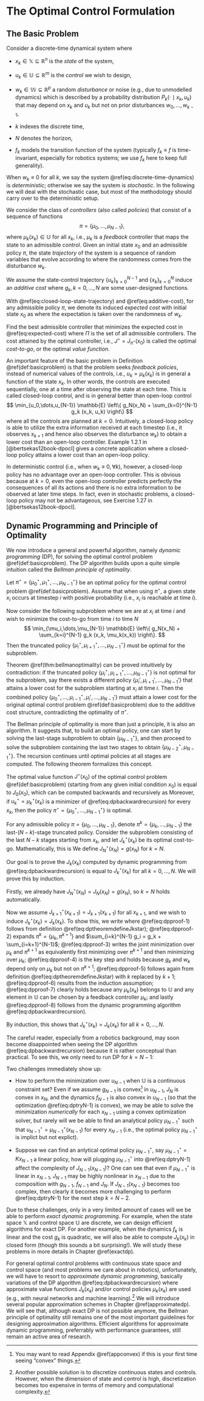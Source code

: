 # The Optimal Control Formulation {#formulation}

## The Basic Problem
Consider a discrete-time dynamical system
\begin{equation}
x_{k+1} = f_k (x_k, u_k, w_k), \quad k =0,1,\dots,N-1
(\#eq:discrete-time-dynamics)
\end{equation}
where

- $x_k \in \mathbb{X} \subseteq \mathbb{R}^n$ is the _state_ of the system, 

- $u_k \in \mathbb{U} \subseteq \mathbb{R}^m$ is the _control_ we wish to design, 

- $w_k \in \mathbb{W} \subseteq \mathbb{R}^p$ a random _disturbance_ or noise (e.g., due to unmodelled dynamics) which is described by a probability distribution $P_k(\cdot \mid x_k, u_k)$ that may depend on $x_k$ and $u_k$ but not on prior disturbances $w_0,\dots,w_{k-1}$,

- $k$ indexes the discrete time,

- $N$ denotes the horizon, 

- $f_k$ models the transition function of the system (typically $f_k \equiv f$ is time-invariant, especially for robotics systems; we use $f_k$ here to keep full generality). 

::: {.remark name="Deterministic v.s. Stochastic"}
When $w_k \equiv 0$ for all $k$, we say the system \@ref(eq:discrete-time-dynamics) is _deterministic_; otherwise we say the system is _stochastic_. In the following we will deal with the stochastic case, but most of the methodology should carry over to the deterministic setup.
:::

We consider the class of _controllers_ (also called _policies_) that consist of a sequence of functions
$$
\pi = \{ \mu_0,\dots,\mu_{N-1} \},
$$
where $\mu_k (x_k) \in \mathbb{U}$ for all $x_k$, i.e., $\mu_k$ is a _feedback_ controller that maps the state to an admissible control. Given an initial state $x_0$ and an admissible policy $\pi$, the state _trajectory_ of the system is a sequence of random variables that evolve according to
\begin{equation}
x_{k+1} = f_k(x_k,\mu_k(x_k),w_k), \quad k=0,\dots,N-1
(\#eq:closed-loop-state-trajectory)
\end{equation}
where the randomness comes from the disturbance $w_k$.

We assume the state-control trajectory $\{u_k\}_{k=0}^{N-1}$ and $\{x_k \}_{k=0}^{N}$ induce an _additive cost_
\begin{equation}
g_N(x_N) + \sum_{k=0}^{N-1} g_k(x_k,u_k)
(\#eq:additive-cost)
\end{equation}
where $g_k,k=0,\dots,N$ are some user-designed functions. 

With \@ref(eq:closed-loop-state-trajectory) and \@ref(eq:additive-cost), for any admissible policy $\pi$, we denote its induced _expected cost_ with initial state $x_0$ as 
\begin{equation}
J_\pi (x_0) = \mathbb{E} \left\{ g_N(x_N) + \sum_{k=0}^{N-1} g_k (x_k, \mu_k(x_k))  \right\},
(\#eq:expected-cost)
\end{equation}
where the expectation is taken over the randomness of $w_k$.

::: {.definition #basicproblem name="Discrete-time, Finite-horizon Optimal Control"} 
Find the best admissible controller that minimizes the expected cost in \@ref(eq:expected-cost)
\begin{equation}
\pi^\star \in \arg\min_{\pi \in \Pi} J_\pi(x_0),
\end{equation}
where $\Pi$ is the set of all admissible controllers.
The cost attained by the optimal controller, i.e., $J^\star = J_{\pi^\star}(x_0)$ is called the optimal _cost-to-go_, or the optimal _value function_.
:::

::: {.remark name="Open-loop v.s. Closed-loop"}
An important feature of the basic problem in Definition \@ref(def:basicproblem) is that the problem seeks _feedback policies_, instead of numerical values of the controls, i.e., $u_k = \mu_k(x_k)$ is in general a function of the state $x_k$. In other words, the controls are executed sequentially, one at a time after observing the state at each time. This is called closed-loop control, and is in general better than open-loop control
$$
\min_{u_0,\dots,u_{N-1}} \mathbb{E} \left\{ g_N(x_N) + \sum_{k=0}^{N-1} g_k (x_k, u_k)  \right\}
$$
where all the controls are planned at $k=0$. Intuitively, a closed-loop policy is able to utilize the extra information received at each timestep (i.e., it observes $x_{k+1}$ and hence also observes the disturbance $w_k$) to obtain a lower cost than an open-loop controller. Example 1.2.1 in [@bertsekas12book-dpocI] gives a concrete application where a closed-loop policy attains a lower cost than an open-loop policy.

In deterministic control (i.e., when $w_k \equiv 0,\forall k$), however, a closed-loop policy has no advantage over an open-loop controller. This is obvious because at $k=0$, even the open-loop controller predicts perfectly the consequences of all its actions and there is no extra information to be observed at later time steps. In fact, even in stochastic problems, a closed-loop policy may not be advantageous, see Exercise 1.27 in [@bertsekas12book-dpocI].
:::

## Dynamic Programming and Principle of Optimality

We now introduce a general and powerful algorithm, namely _dynamic programming_ (DP), for solving the optimal control problem \@ref(def:basicproblem). The DP algorithm builds upon a quite simple intuition called the _Bellman principle of optimality_.

::: {.}
::: {.theorem #bellmanoptimality name="Bellman Principle of Optimality"}
Let $\pi^\star = \{ \mu_0^\star,\mu_1^\star,\dots,\mu_{N-1}^\star \}$ be an optimal policy for the optimal control problem \@ref(def:basicproblem). Assume that when using $\pi^\star$, a given state $x_i$ occurs at timestep $i$ with positive probability (i.e., $x_i$ is reachable at time $i$). 

Now consider the following subproblem where we are at $x_i$ at time $i$ and wish to minimize the cost-to-go from time $i$ to time $N$
$$
\min_{\mu_i,\dots,\mu_{N-1}} \mathbb{E} \left\{ g_N(x_N) + \sum_{k=i}^{N-1} g_k (x_k, \mu_k(x_k)) \right\}.
$$
Then the truncated policy $\{\mu^\star_i,\mu^\star_{i+1},\dots, \mu^\star_{N-1}\}$ must be optimal for the subproblem.
:::
:::

Theorem \@ref(thm:bellmanoptimality) can be proved intuitively by contradiction: if the truncated policy $\{\mu^\star_i,\mu^\star_{i+1},\dots, \mu^\star_{N-1}\}$ is not optimal for the subproblem, say there exists a different policy $\{\mu_i',\mu_{i+1}',\dots, \mu_{N-1}'\}$ that attains a lower cost for the subproblem starting at $x_i$ at time $i$. Then the combined policy $\{\mu_0^\star,\dots,\mu^\star_{i-1},\mu_i',\dots,\mu_{N-1}'\}$ must attain a lower cost for the original optimal control problem \@ref(def:basicproblem) due to the additive cost structure, contradicting the optimality of $\pi^\star$. 

The Bellman principle of optimality is more than just a principle, it is also an algorithm. It suggests that, to build an optimal policy, one can start by solving the last-stage subproblem to obtain $\{\mu^\star_{N-1} \}$, and then proceed to solve the subproblem containing the last two stages to obtain $\{ \mu^\star_{N-2},\mu^\star_{N-1} \}$. The recursion continues until optimal policies at all stages are computed. The following theorem formalizes this concept.

::: {.theorembox}
::: {.theorem #dynamicprogramming name="Dynamic Programming"}
The optimal value function $J^\star(x_0)$ of the optimal control problem \@ref(def:basicproblem) (starting from any given initial condition $x_0$) is equal to $J_0(x_0)$, which can be computed backwards and recursively as
\begin{align}
J_N(X_N) &= g_N(x_N) \\
J_k(x_k) &= \min_{u_k \in \mathbb{U}} \displaystyle \mathbb{E}_{w_k \sim P_k(\cdot \mid x_k, u_k)} \displaystyle \left\{ g_k(x_k,u_k) + J_{k+1}(f_k(x_k,u_k,w_k) ) \right\}, \ k=N-1,\dots,1,0.
(\#eq:dpbackwardrecursion)
\end{align}
Moreover, if $u_k^\star = \mu_k^\star(x_k)$ is a minimizer of \@ref(eq:dpbackwardrecursion) for every $x_k$, then the policy $\pi^\star = \{\mu_0^\star,\dots,\mu_{N-1}^\star \}$ is optimal.
:::
:::
::: {.proofbox}
::: {.proof}
For any admissible policy $\pi = \{ \mu_0,\dots,\mu_{N-1} \}$, denote $\pi^k = \{ \mu_k,\dots,\mu_{N-1} \}$ the last-$(N-k)$-stage truncated policy. Consider the subproblem consisting of the last $N-k$ stages starting from $x_k$, and let $J^\star_k(x_k)$ be its optimal cost-to-go. Mathematically, this is
\begin{equation}
J^\star_{k}(x_k) = \min_{\pi^k} \mathbb{E}_{w_k,\dots,w_{N-1}} \left\{ g_N(x_N) + \sum_{i=k}^{N-1} g_i (x_i,\mu_i(x_i)) \right\}, \quad k=0,1,\dots,N-1.
(\#eq:dptheoremdefineJkstar)
\end{equation}
We define $J^\star_N(x_N) = g(x_N)$ for $k=N$.

Our goal is to prove the $J_k(x_k)$ computed by dynamic programming from \@ref(eq:dpbackwardrecursion) is equal to $J^\star_k (x_k)$ for all $k=0,\dots,N$. We will prove this by induction. 

Firstly, we already have $J^\star_N(x_N) = J_N(x_N) = g(x_N)$, so $k=N$ holds automatically. 

Now we assume $J^\star_{k+1}(x_{k+1}) = J_{k+1}(x_{k+1})$ for all $x_{k+1}$, and we wish to induce $J^\star_{k}(x_{k}) = J_{k}(x_{k})$. To show this, we write 
\begin{align}
\hspace{-16mm} J^\star_{k}(x_k) &= \min_{\pi^k} \mathbb{E}_{w_k,\dots,w_{N-1}} \left\{ g_N(x_N) + \sum_{i=k}^{N-1} g_i (x_i,\mu_i(x_i)) \right\} (\#eq:dpproof-1)\\
&= \min_{\mu_k,\pi^{k+1}} \mathbb{E}_{w_k,\dots,w_{N-1}} \left\{ g_k(x_k,\mu_k(x_k)) + g_N(x_N) + \sum_{i=k+1}^{N-1} g_i(x_i,\mu_i(x_i))  \right\}
(\#eq:dpproof-2)\\
&= \min_{\mu_k} \left[ \min_{\pi^{k+1}} \mathbb{E}_{w_k,\dots,w_{N-1}} \left\{ g_k(x_k,\mu_k(x_k)) + g_N(x_N) + \sum_{i=k+1}^{N-1} g_i(x_i,\mu_i(x_i))  \right\}\right] (\#eq:dpproof-3)\\
&= \min_{\mu_k} \mathbb{E}_{w_k} \left\{ g_k(x_k,\mu_k(x_k)) + \min_{\pi^{k+1}} \left[ \mathbb{E}_{w_{k+1},\dots,w_{N-1}} \left\{ g_N(x_N) + \sum_{i=k+1}^{N-1} g_i(x_i,\mu_i(x_i))  \right\}  \right]    \right\} (\#eq:dpproof-4)\\
&= \min_{\mu_k} \mathbb{E}_{w_k} \left\{ g_k(x_k,\mu_k(x_k)) + J^\star_{k+1}(f_k(x_k,\mu_k(x_k),w_k)) \right\} (\#eq:dpproof-5)\\
&= \min_{\mu_k} \mathbb{E}_{w_k} \left\{ g_k(x_k,\mu_k(x_k)) + J_{k+1}(f_k(x_k,\mu_k(x_k),w_k)) \right\} (\#eq:dpproof-6)\\
&= \min_{u_k \in \mathbb{U}} \mathbb{E}_{w_k} \left\{ g_k(x_k,\mu_k(x_k)) + J_{k+1}(f_k(x_k,\mu_k(x_k),w_k)) \right\} (\#eq:dpproof-7)\\
&= J_k(x_k), (\#eq:dpproof-8)
\end{align}
where \@ref(eq:dpproof-1) follows from definition \@ref(eq:dptheoremdefineJkstar); \@ref(eq:dpproof-2) expands $\pi^k = \{ \mu_k, \pi^{k+1}\}$ and $\sum_{i=k}^{N-1} g_i = g_k + \sum_{i=k+1}^{N-1}$; \@ref(eq:dpproof-3) writes the joint minimization over $\mu_k$ and $\pi^{k+1}$ as equivalently first minimizing over $\pi^{k+1}$ and then minimizing over $\mu_k$; \@ref(eq:dpproof-4) is the key step and holds because $g_k$ and $w_k$ depend only on $\mu_k$ but not on $\pi^{k+1}$; \@ref(eq:dpproof-5) follows again from definition \@ref(eq:dptheoremdefineJkstar) with $k$ replaced by $k+1$; \@ref(eq:dpproof-6) results from the induction assumption; \@ref(eq:dpproof-7) clearly holds because any $\mu_k(x_k)$ belongs to $\mathbb{U}$ and any element in $\mathbb{U}$ can be chosen by a feedback controller $\mu_k$; and lastly \@ref(eq:dpproof-8) follows from the dynamic programming algorithm \@ref(eq:dpbackwardrecursion).

By induction, this shows that $J^\star_k(x_k) = J_k(x_k)$ for all $k=0,\dots,N$.
:::
:::

The careful reader, especially from a robotics background, may soon become disappointed when seeing the DP algorithm \@ref(eq:dpbackwardrecursion) because it is rather conceptual than practical. To see this, we only need to run DP for $k=N-1$:
\begin{equation}
J_{N-1}(x_{N-1}) = \min_{u_{N-1} \in \mathbb{U}} \mathbb{E}_{w_{N-1}} \left\{ g_{N-1}(x_{N-1},u_{N-1}) + J_N(f_{N-1}(x_{N-1},u_{N-1},w_{N-1})) \right\}.
(\#eq:dptryN-1)
\end{equation}

Two challenges immediately show up:

- How to perform the minimization over $u_{N-1}$ when $\mathbb{U}$ is a continuous constraint set? Even if we assume $g_{N-1}$ is convex^[You may want to read Appendix \@ref(appconvex) if this is your first time seeing "convex" things.] in $u_{N-1}$, $J_N$ is convex in $x_{N}$, and the dynamics $f_{N-1}$ is also convex in $u_{N-1}$ (so that the optimization \@ref(eq:dptryN-1) is convex), we may be able to solve the minimization _numerically_ for each $x_{N-1}$ using a convex optimization solver, but rarely will we be able to find an analytical policy $\mu_{N-1}^\star$ such that $u_{N-1}^\star = \mu_{N-1}^\star (x_{N-1})$ for every $x_{N-1}$ (i.e., the optimal policy $\mu_{N-1}^\star$ is implict but not explict).

- Suppose we can find an anlytical optimal policy $\mu_{N-1}^\star$, say $\mu_{N-1}^\star = K x_{N-1}$ a linear policy, how will plugging $\mu_{N-1}^\star$ into \@ref(eq:dptryN-1) affect the complexity of $J_{N-1}(x_{N-1})$? One can see that even if $\mu_{N-1}^\star$ is linear in $x_{N-1}$, $J_{N-1}$ may be highly nonlinear in $x_{N-1}$ due to the composition with $g_{N-1}$, $f_{N-1}$ and $J_N$. If $J_{N-1}(x_{N-1})$ becomes too complex, then clearly it becomes more challenging to perform \@ref(eq:dptryN-1) for the next step $k=N-2$.

Due to these challenges, only in a very limited amount of cases will we be able to perform _exact dynamic programming_. For example, when the state space $\mathbb{X}$ and control space $\mathbb{U}$ are discrete, we can design efficient algorithms for exact DP. For another example, when the dynamics $f_k$ is linear and the cost $g_k$ is quadratic, we will also be able to compute $J_k(x_k)$ in closed form (though this sounds a bit surprising!). We will study these problems in more details in Chapter \@ref(exactdp). 

For general optimal control problems with continuous state space and control space (and most problems we care about in robotics), unfortunately, we will have to resort to _approximate dynamic programming_, basically variations of the DP algorithm \@ref(eq:dpbackwardrecursion) where approximate value functions $J_k(x_k)$ and/or control policies $\mu_k(x_k)$ are used (e.g., with neural networks and machine learning).^[Another possible solution is to discretize continuous states and controls. However, when the dimension of state and control is high, discretization becomes too expensive in terms of memory and computational complexity.] We will introduce several popular approximation schemes in Chapter \@ref(approximatedp). We will see that, although exact DP is not possible anymore, the Bellman principle of optimality still remains one of the most important guidelines for designing approximation algorithms. Efficient algorithms for approximate dynamic programming, preferrably with performance guarantees, still remain an active area of research. 






